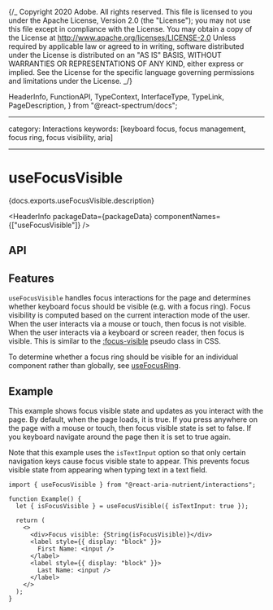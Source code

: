 {/_ Copyright 2020 Adobe. All rights reserved.
This file is licensed to you under the Apache License, Version 2.0 (the "License");
you may not use this file except in compliance with the License. You may obtain a copy
of the License at http://www.apache.org/licenses/LICENSE-2.0
Unless required by applicable law or agreed to in writing, software distributed under
the License is distributed on an "AS IS" BASIS, WITHOUT WARRANTIES OR REPRESENTATIONS
OF ANY KIND, either express or implied. See the License for the specific language
governing permissions and limitations under the License. _/}


  HeaderInfo,
  FunctionAPI,
  TypeContext,
  InterfaceType,
  TypeLink,
  PageDescription,
} from "@react-spectrum/docs";

---

category: Interactions
keywords: [keyboard focus, focus management, focus ring, focus visibility, aria]

---

# useFocusVisible

<PageDescription>{docs.exports.useFocusVisible.description}</PageDescription>

<HeaderInfo packageData={packageData} componentNames={["useFocusVisible"]} />

## API

<FunctionAPI function={docs.exports.useFocusVisible} links={docs.links} />

## Features

`useFocusVisible` handles focus interactions for the page and determines whether keyboard focus
should be visible (e.g. with a focus ring). Focus visibility is computed based on the current
interaction mode of the user. When the user interacts via a mouse or touch, then focus is not
visible. When the user interacts via a keyboard or screen reader, then focus is visible. This is similar to
the [:focus-visible](https://developer.mozilla.org/en-US/docs/Web/CSS/:focus-visible) pseudo class
in CSS.

To determine whether a focus ring should be visible for an individual component rather than
globally, see [useFocusRing](useFocusRing.html).

## Example

This example shows focus visible state and updates as you interact with the page. By default,
when the page loads, it is true. If you press anywhere on the page with a mouse or touch,
then focus visible state is set to false. If you keyboard navigate around the page then
it is set to true again.

Note that this example uses the `isTextInput` option so that only certain navigation keys
cause focus visible state to appear. This prevents focus visible state from appearing when
typing text in a text field.

```tsx example
import { useFocusVisible } from "@react-aria-nutrient/interactions";

function Example() {
  let { isFocusVisible } = useFocusVisible({ isTextInput: true });

  return (
    <>
      <div>Focus visible: {String(isFocusVisible)}</div>
      <label style={{ display: "block" }}>
        First Name: <input />
      </label>
      <label style={{ display: "block" }}>
        Last Name: <input />
      </label>
    </>
  );
}
```
